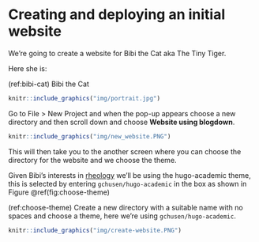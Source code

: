 # Creating and deploying an initial website

We're going to create a website for Bibi the Cat aka The Tiny Tiger.

Here she is:

(ref:bibi-cat) Bibi the Cat

```r
knitr::include_graphics("img/portrait.jpg")
```

Go to File > New Project and when the pop-up appears choose a new directory
and then scroll down and choose **Website using blogdown**.

```r
knitr::include_graphics("img/new_website.PNG")
```

This will then take you to the another screen where you can choose the directory
for the website and we choose the theme.

Given Bibi's interests in [rheology](https://www.drgoulu.com/wp-content/uploads/2017/09/Rheology-of-cats.pdf) we'll be using the hugo-academic theme,
this is selected by entering `gchusen/hugo-academic` in the box as shown in 
Figure \@ref(fig:choose-theme)

(ref:choose-theme) Create a new directory with a suitable name with no spaces and
choose a theme, here we're using `gchusen/hugo-academic`.

```r
knitr::include_graphics("img/create-website.PNG")
```